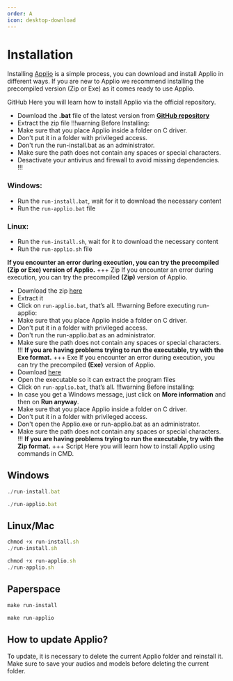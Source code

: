 ```yaml
---
order: A
icon: desktop-download
---
```


# Installation

Installing [Applio](https://docs.applio.org/beginners/frequent-doubts/#what-is-applio-and-where-can-i-use-it) is a simple process, you can download and install Applio in different ways. If you are new to Applio we recommend installing the precompiled version (Zip or Exe) as it comes ready to use Applio.

GitHub
Here you will learn how to install Applio via the official repository.
- Download the **.bat** file of the latest version from **[GitHub repository](https://github.com/IAHispano/Applio/releases)**
- Extract the zip file
!!!warning Before Installing:
- Make sure that you place Applio inside a folder on C driver.
- Don't put it in a folder with privileged access.
- Don't run the run-install.bat as an administrator.
- Make sure the path does not contain any spaces or special characters.
- Desactivate your antivirus and firewall to avoid missing dependencies.
!!!
### Windows:
- Run the `run-install.bat`, wait for it to download the necessary content
- Run the `run-applio.bat` file
### Linux:
- Run the `run-install.sh`, wait for it to download the necessary content
- Run the `run-applio.sh` file

**If you encounter an error during execution, you can try the precompiled (Zip or Exe) version of Applio.**
+++ Zip
If you encounter an error during execution, you can try the precompiled **(Zip)** version of Applio. 
- Download the zip [here](https://huggingface.co/IAHispano/Applio/resolve/main/Compiled/ApplioV3.1.1.zip?download=true) 
- Extract it 
- Click on `run-applio.bat`, that’s all.
!!!warning Before executing run-applio:
- Make sure that you place Applio inside a folder on C driver.
- Don't put it in a folder with privileged access.
- Don't run the run-applio.bat as an administrator.
- Make sure the path does not contain any spaces or special characters.
!!!
**If you are having problems trying to run the executable, try with the Exe format.**
+++ Exe
If you encounter an error during execution, you can try the precompiled **(Exe)** version of Applio. 
- Download [here](https://huggingface.co/IAHispano/Applio/resolve/main/Compiled/ApplioV3.1.1.exe)
- Open the executable so it can extract the program files
- Click on `run-applio.bat`, that’s all.
!!!warning Before installing:
- In case you get a Windows message, just click on **More information** and then on **Run anyway**.
- Make sure that you place Applio inside a folder on C driver.
- Don't put it in a folder with privileged access.
- Don't open the Applio.exe or run-applio.bat as an administrator.
- Make sure the path does not contain any spaces or special characters.
!!!
**If you are having problems trying to run the executable, try with the Zip format.**
+++ Script
Here you will learn how to install Applio using commands in CMD.
## Windows
``` js
./run-install.bat
```
``` js
./run-applio.bat
```
## Linux/Mac
``` js
chmod +x run-install.sh
./run-install.sh
```
``` js
chmod +x run-applio.sh
./run-applio.sh
```
## Paperspace
``` js
make run-install
```
``` js
make run-applio
```

## How to update Applio?
To update, it is necessary to delete the current Applio folder and reinstall it. Make sure to save your audios and models before deleting the current folder.